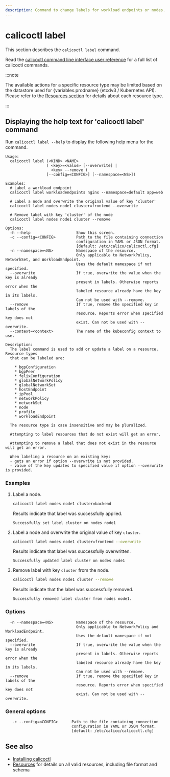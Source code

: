 ```yaml
---
description: Command to change labels for workload endpoints or nodes.
---
```



# calicoctl label

This section describes the `calicoctl label` command.

Read the [calicoctl command line interface user reference](overview.mdx)
for a full list of calicoctl commands.

:::note

The available actions for a specific resource type may be
limited based on the datastore used for {variables.prodname} (etcdv3 / Kubernetes API).
Please refer to the
[Resources section](../resources/overview.mdx)
for details about each resource type.

:::

## Displaying the help text for 'calicoctl label' command

Run `calicoctl label --help` to display the following help menu for the
command.

```
Usage:
  calicoctl label (<KIND> <NAME>
  	              ( <key>=<value> [--overwrite] |
  	                <key> --remove )
                  [--config=<CONFIG>] [--namespace=<NS>])

Examples:
  # Label a workload endpoint
  calicoctl label workloadendpoints nginx --namespace=default app=web

  # Label a node and overwrite the original value of key 'cluster'
  calicoctl label nodes node1 cluster=frontend --overwrite

  # Remove label with key 'cluster' of the node
  calicoctl label nodes node1 cluster --remove

Options:
  -h --help                    Show this screen.
  -c --config=<CONFIG>         Path to the file containing connection
                               configuration in YAML or JSON format.
                               [default: /etc/calico/calicoctl.cfg]
  -n --namespace=<NS>          Namespace of the resource.
                               Only applicable to NetworkPolicy, NetworkSet, and WorkloadEndpoint.
                               Uses the default namespace if not specified.
  --overwrite                  If true, overwrite the value when the key is already
                               present in labels. Otherwise reports error when the
                               labeled resource already have the key in its labels.
                               Can not be used with --remove.
  --remove                     If true, remove the specified key in labels of the
                               resource. Reports error when specified key does not
                               exist. Can not be used with --overwrite.
  --context=<context>          The name of the kubeconfig context to use.

Description:
  The label command is used to add or update a label on a resource. Resource types
  that can be labeled are:

    * bgpConfiguration
    * bgpPeer
    * felixConfiguration
    * globalNetworkPolicy
    * globalNetworkSet
    * hostEndpoint
    * ipPool
    * networkPolicy
    * networkSet
    * node
    * profile
    * workloadEndpoint

  The resource type is case insensitive and may be pluralized.

  Attempting to label resources that do not exist will get an error.

  Attempting to remove a label that does not exist in the resource will get an error.

  When labeling a resource on an existing key:
  - gets an error if option --overwrite is not provided.
  - value of the key updates to specified value if option --overwrite is provided.
```

### Examples

1. Label a node.

   ```bash
   calicoctl label nodes node1 cluster=backend
   ```

   Results indicate that label was successfully applied.

   ```
   Successfully set label cluster on nodes node1
   ```

1. Label a node and overwrite the original value of key `cluster`.

   ```bash
   calicoctl label nodes node1 cluster=frontend --overwrite
   ```

   Results indicate that label was successfully overwritten.

   ```
   Successfully updated label cluster on nodes node1
   ```

1. Remove label with key `cluster` from the node.

   ```bash
   calicoctl label nodes node1 cluster --remove
   ```

   Results indicate that the label was successfully removed.

   ```
   Successfully removed label cluster from nodes node1.
   ```

### Options

```
  -n --namespace=<NS>          Namespace of the resource.
                               Only applicable to NetworkPolicy and WorkloadEndpoint.
                               Uses the default namespace if not specified.
  --overwrite                  If true, overwrite the value when the key is already
                               present in labels. Otherwise reports error when the
                               labeled resource already have the key in its labels.
                               Can not be used with --remove.
  --remove                     If true, remove the specified key in labels of the
                               resource. Reports error when specified key does not
                               exist. Can not be used with --overwrite.
```

### General options

```
   -c --config=<CONFIG>      Path to the file containing connection
                             configuration in YAML or JSON format.
                             [default: /etc/calico/calicoctl.cfg]
```

## See also

- [Installing calicoctl](../../operations/calicoctl/install.mdx)
- [Resources](../resources/overview.mdx) for details on all valid resources, including file format
  and schema
